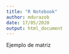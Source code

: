 ```yaml
---
title: "R Notebook"
author: mdurazob
date: 17/05/2020
output: html_document
---
```

Ejemplo de matriz

\begin{array}
    1.00 &    2.00\\
    4.00 &    5.00
\end{array}